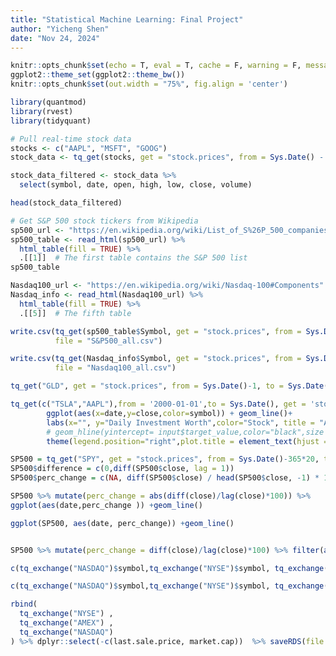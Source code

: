 ```yaml
---
title: "Statistical Machine Learning: Final Project"
author: "Yicheng Shen"
date: "Nov 24, 2024"
---
```


```r
knitr::opts_chunk$set(echo = T, eval = T, cache = F, warning = F, message = F)
ggplot2::theme_set(ggplot2::theme_bw())
knitr::opts_chunk$set(out.width = "75%", fig.align = 'center')
```

```r
library(quantmod)
library(rvest)
library(tidyquant)

# Pull real-time stock data
stocks <- c("AAPL", "MSFT", "GOOG")
stock_data <- tq_get(stocks, get = "stock.prices", from = Sys.Date() - 7, to = Sys.Date())

stock_data_filtered <- stock_data %>%
  select(symbol, date, open, high, low, close, volume)

head(stock_data_filtered)
```


```r
# Get S&P 500 stock tickers from Wikipedia
sp500_url <- "https://en.wikipedia.org/wiki/List_of_S%26P_500_companies"
sp500_table <- read_html(sp500_url) %>%
  html_table(fill = TRUE) %>%
  .[[1]]  # The first table contains the S&P 500 list
sp500_table

Nasdaq100_url <- "https://en.wikipedia.org/wiki/Nasdaq-100#Components"
Nasdaq_info <- read_html(Nasdaq100_url) %>%
  html_table(fill = TRUE) %>%
  .[[5]]  # The fifth table
```


```r
write.csv(tq_get(sp500_table$Symbol, get = "stock.prices", from = Sys.Date()-1, to = Sys.Date()), 
          file = "S&P500_all.csv")

write.csv(tq_get(Nasdaq_info$Symbol, get = "stock.prices", from = Sys.Date()-1, to = Sys.Date()), 
          file = "Nasdaq100_all.csv")
```

```r
tq_get("GLD", get = "stock.prices", from = Sys.Date()-1, to = Sys.Date() )
```

```r
tq_get(c("TSLA","AAPL"),from = '2000-01-01',to = Sys.Date(), get = 'stock.prices') %>%
        ggplot(aes(x=date,y=close,color=symbol)) + geom_line()+
        labs(x="", y="Daily Investment Worth",color="Stock", title = "A One-dollar Investment in Your Specified Stocks")+
        # geom_hline(yintercept= input$target_value,color="black",size = 0.5,alpha=0.5) +
        theme(legend.position="right",plot.title = element_text(hjust = 0.5)) +  theme_economist()
```

```r
SP500 = tq_get("SPY", get = "stock.prices", from = Sys.Date()-365*20, to = Sys.Date()) 
SP500$difference = c(0,diff(SP500$close, lag = 1))
SP500$perc_change = c(NA, diff(SP500$close) / head(SP500$close, -1) * 100)

SP500 %>% mutate(perc_change = abs(diff(close)/lag(close)*100)) %>%
ggplot(aes(date,perc_change )) +geom_line()

ggplot(SP500, aes(date, perc_change)) +geom_line()


SP500 %>% mutate(perc_change = diff(close)/lag(close)*100) %>% filter(abs(perc_change) > 10)

```
```r
c(tq_exchange("NASDAQ")$symbol,tq_exchange("NYSE")$symbol, tq_exchange("AMEX")$symbol) %>% n_distinct()

c(tq_exchange("NASDAQ")$symbol,tq_exchange("NYSE")$symbol, tq_exchange("AMEX")$symbol) %>% length()

```


```r
rbind(
  tq_exchange("NYSE") ,
  tq_exchange("AMEX") ,
  tq_exchange("NASDAQ") 
) %>% dplyr::select(-c(last.sale.price, market.cap))  %>% saveRDS(file = "allstock.rds")
```

